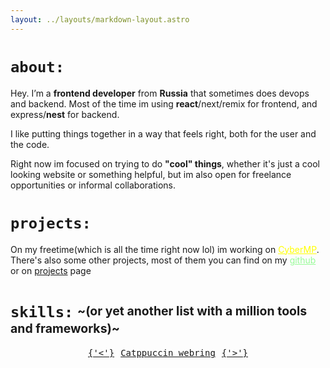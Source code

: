 ```yaml
---
layout: ../layouts/markdown-layout.astro
---
```

































# `about:`

Hey. I’m a **frontend developer** from **Russia** that sometimes does devops and backend.
Most of the time im using **react**/next/remix for frontend, and express/**nest** for backend.

I like putting things together in a way that feels right, both for the user and the code.

Right now im focused on trying to do **"cool" things**, whether it's just a cool looking website or something helpful,
but im also open for freelance opportunities or informal collaborations.


# `projects:`

On my freetime(which is all the time right now lol) im working on <a target="_blank" href="https://cybermp.org" style="color: yellow">CyberMP</a>.
There's also some other projects, most of them you can find on my <a target="_blank" href="https://github.com/terminaate" style="color: palegreen;">github</a> or on [projects](/projects) page

# `skills:` <sub><sup>~(or yet another list with a million tools and frameworks)~</sup></sub>

<Skills/>

<div style="gap: 10px; display: flex; width: 100%; justify-content: center;">
    <a style="font-family: monospace; font-size: 14px;" href="https://ctp-webr.ing/terminaate/previous">{'<'}</a>
    <a style="font-family: monospace; font-size: 14px;" href="https://ctp-webr.ing/">Catppuccin webring</a>
    <a style="font-family: monospace; font-size: 14px;" href="https://ctp-webr.ing/terminaate/next">{'>'}</a>
</div>
